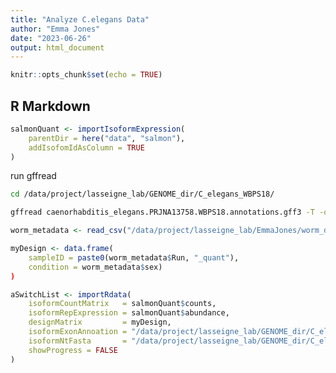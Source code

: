 ```yaml
---
title: "Analyze C.elegans Data"
author: "Emma Jones"
date: "2023-06-26"
output: html_document
---
```


```r
knitr::opts_chunk$set(echo = TRUE)
```

## R Markdown



```r

salmonQuant <- importIsoformExpression(
    parentDir = here("data", "salmon"),
    addIsofomIdAsColumn = TRUE
)

```

run gffread
```bash
cd /data/project/lasseigne_lab/GENOME_dir/C_elegans_WBPS18/

gffread caenorhabditis_elegans.PRJNA13758.WBPS18.annotations.gff3 -T -o caenorhabditis_elegans.PRJNA13758.WBPS18.annotations.gtf

```


```r

worm_metadata <- read_csv("/data/project/lasseigne_lab/EmmaJones/worm_data/SraRunTable.txt")

myDesign <- data.frame(
    sampleID = paste0(worm_metadata$Run, "_quant"),
    condition = worm_metadata$sex)
)

aSwitchList <- importRdata(
    isoformCountMatrix   = salmonQuant$counts,
    isoformRepExpression = salmonQuant$abundance,
    designMatrix         = myDesign,
    isoformExonAnnoation = "/data/project/lasseigne_lab/GENOME_dir/C_elegans_WBPS18/caenorhabditis_elegans.PRJNA13758.WBPS18.annotations.gtf",
    isoformNtFasta       = "/data/project/lasseigne_lab/GENOME_dir/C_elegans_WBPS18/caenorhabditis_elegans.PRJNA13758.WBPS18.mRNA_transcripts.fa",
    showProgress = FALSE
)
```
